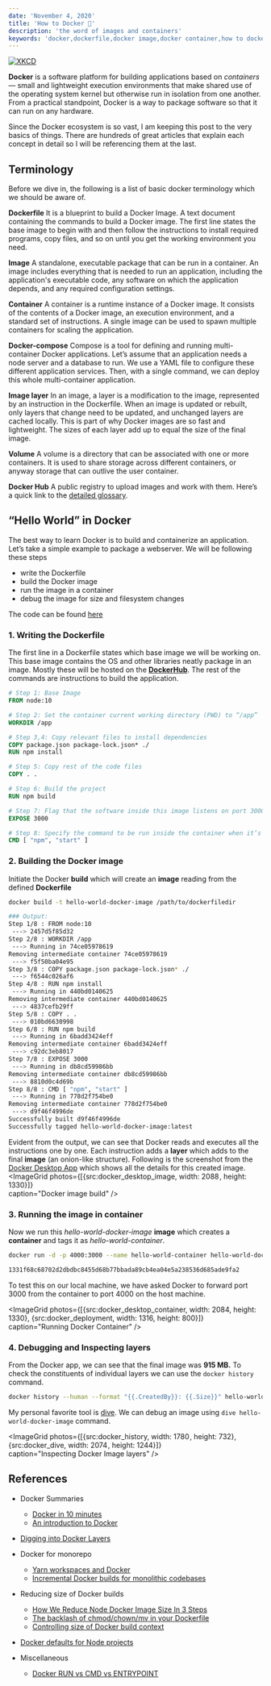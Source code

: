 ```yaml
---
date: 'November 4, 2020'
title: 'How to Docker 🐋'
description: 'the word of images and containers'
keywords: 'docker,dockerfile,docker image,docker container,how to docker'
---
```



[![XKCD](https://imgs.xkcd.com/comics/containers_2x.png)](https://xkcd.com/1988/)

**Docker** is a software platform for building applications based on _containers_ — small and lightweight execution environments that make shared use of the operating system kernel but otherwise run in isolation from one another. From a practical standpoint, Docker is a way to package software so that it can run on any hardware.

Since the Docker ecosystem is so vast, I am keeping this post to the very basics of things. There are hundreds of great articles that explain each concept in detail so I will be referencing them at the last.

## Terminology

Before we dive in, the following is a list of basic docker terminology which we should be aware of.

**Dockerfile**
It is a blueprint to build a Docker Image. A text document containing the commands to build a Docker image. The first line states the base image to begin with and then follow the instructions to install required programs, copy files, and so on until you get the working environment you need.

**Image**
A standalone, executable package that can be run in a container. An image includes everything that is needed to run an application, including the application's executable code, any software on which the application depends, and any required configuration settings.

**Container**
A container is a runtime instance of a Docker image. It consists of the contents of a Docker image, an execution environment, and a standard set of instructions. A single image can be used to spawn multiple containers for scaling the application.

**Docker-compose**
Compose is a tool for defining and running multi-container Docker applications. Let’s assume that an application needs a node server and a database to run. We use a YAML file to configure these different application services. Then, with a single command, we can deploy this whole multi-container application.

**Image layer**
In an image, a layer is a modification to the image, represented by an instruction in the Dockerfile. When an image is updated or rebuilt, only layers that change need to be updated, and unchanged layers are cached locally. This is part of why Docker images are so fast and lightweight. The sizes of each layer add up to equal the size of the final image.

**Volume**
A volume is a directory that can be associated with one or more containers. It is used to share storage across different containers, or anyway storage that can outlive the user container.

**Docker Hub**
A public registry to upload images and work with them. Here’s a quick link to the [detailed glossary](https://docs.docker.com/glossary/).

## “Hello World” in Docker

The best way to learn Docker is to build and containerize an application. Let’s take a simple example to package a webserver. We will be following these steps

- write the Dockerfile
- build the Docker image
- run the image in a container
- debug the image for size and filesystem changes

The code can be found [here](https://github.com/yashatgit/docker-hello-world)

### 1. Writing the Dockerfile

The first line in a Dockerfile states which base image we will be working on. This base image contains the OS and other libraries neatly package in an image. Mostly these will be hosted on the [**DockerHub**](https://hub.docker.com/search?q=&type=image&category=base).
The rest of the commands are instructions to build the application.

```Dockerfile
# Step 1: Base Image
FROM node:10

# Step 2: Set the container current working directory (PWD) to “/app”
WORKDIR /app

# Step 3,4: Copy relevant files to install dependencies
COPY package.json package-lock.json* ./
RUN npm install

# Step 5: Copy rest of the code files
COPY . .

# Step 6: Build the project
RUN npm build

# Step 7: Flag that the software inside this image listens on port 3000
EXPOSE 3000

# Step 8: Specify the command to be run inside the container when it’s started
CMD [ "npm", "start" ]
```

### 2. Building the Docker image

Initiate the Docker **build** which will create an **image** reading from the defined **Dockerfile**

```bash
docker build -t hello-world-docker-image /path/to/dockerfiledir

### Output:
Step 1/8 : FROM node:10
 ---> 2457d5f85d32
Step 2/8 : WORKDIR /app
 ---> Running in 74ce05978619
Removing intermediate container 74ce05978619
 ---> f5f50ba04e95
Step 3/8 : COPY package.json package-lock.json* ./
 ---> f6544c026af6
Step 4/8 : RUN npm install
 ---> Running in 440bd0140625
Removing intermediate container 440bd0140625
 ---> 4837cefb29ff
Step 5/8 : COPY . .
 ---> 010bd6630998
Step 6/8 : RUN npm build
 ---> Running in 6badd3424eff
Removing intermediate container 6badd3424eff
 ---> c92dc3eb8017
Step 7/8 : EXPOSE 3000
 ---> Running in db8cd59986bb
Removing intermediate container db8cd59986bb
 ---> 8810d0c4d69b
Step 8/8 : CMD [ "npm", "start" ]
 ---> Running in 778d2f754be0
Removing intermediate container 778d2f754be0
 ---> d9f46f4996de
Successfully built d9f46f4996de
Successfully tagged hello-world-docker-image:latest
```

Evident from the output, we can see that Docker reads and executes all the instructions one by one. Each instruction adds a **layer** which adds to the final **image** (an onion-like structure).
Following is the screenshot from the [Docker Desktop App](https://www.docker.com/products/docker-desktop) which shows all the details for this created image.
<ImageGrid
photos={[{src:docker_desktop_image, width: 2088 , height: 1330}]}  
caption="Docker image build"
/>

### 3. Running the image in container

Now we run this _hello-world-docker-image_ **image** which creates a **container** and tags it as _hello-world-container_.

```bash
docker run -d -p 4000:3000 --name hello-world-container hello-world-docker-image

1331f68c68702d2dbdbc8455d68b77bbada89cb4ea04e5a238536d685ade9fa2
```

To test this on our local machine, we have asked Docker to forward port 3000 from the container to port 4000 on the host machine.

<ImageGrid
photos={[{src:docker_desktop_container, width: 2084, height: 1330}, {src:docker_deployment, width: 1316, height: 800}]}  
caption="Running Docker Container"
/>

### 4. Debugging and Inspecting layers

From the Docker app, we can see that the final image was **915 MB.** To check the constituents of individual layers we can use the `docker history` command.

```bash
docker history --human --format "{{.CreatedBy}}: {{.Size}}" hello-world-docker-image
```

My personal favorite tool is [dive](https://github.com/wagoodman/dive). We can debug an image using `dive hello-world-docker-image` command.

<ImageGrid
photos={[{src:docker_history, width: 1780 , height: 732}, {src:docker_dive, width: 2074 , height: 1244}]}  
caption="Inspecting Docker Image layers"
/>

## References

- Docker Summaries
  - [Docker in 10 minutes](https://www.youtube.com/watch?v=gAkwW2tuIqE&&)
  - [An introduction to Docker](https://lettieri.iet.unipi.it/virtualization/2018/20181220-Docker-seminar.pdf)
- [Digging into Docker Layers](https://medium.com/@jessgreb01/digging-into-docker-layers-c22f948ed612)

- Docker for monorepo

  - [Yarn workspaces and Docker](https://medium.com/@xfor/yarn-workspaces-and-docker-39e30402b69b)
  - [Incremental Docker builds for monolithic codebases](https://cjolowicz.github.io/posts/incremental-docker-builds-for-monolithic-codebases/)

- Reducing size of Docker builds

  - [How We Reduce Node Docker Image Size In 3 Steps](https://medium.com/trendyol-tech/how-we-reduce-node-docker-image-size-in-3-steps-ff2762b51d5a)
  - [The backlash of chmod/chown/mv in your Dockerfile](https://medium.com/@lmakarov/the-backlash-of-chmod-chown-mv-in-your-Dockerfile-f12fe08c0b55)
  - [Controlling size of Docker build context](https://stackoverflow.com/questions/26600769/build-context-for-docker-image-very-large)

- [Docker defaults for Node projects](https://github.com/BretFisher/node-docker-good-defaults/blob/69c923bc64/Dockerfile)

- Miscellaneous
  - [Docker RUN vs CMD vs ENTRYPOINT](https://goinbigdata.com/docker-run-vs-cmd-vs-entrypoint/)
